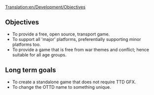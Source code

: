 [[Translation:en/Development/Objectives]]
==Objectives==

* To provide a free, open source, transport game.
* To support all 'major' platforms, preferentially supporting minor platforms too.
* To provide a game that is free from war themes and conflict; hence suitable for all age groups.

==Long term goals==

* To create a standalone game that does not require TTD GFX.
* To change the OTTD name to something unique.